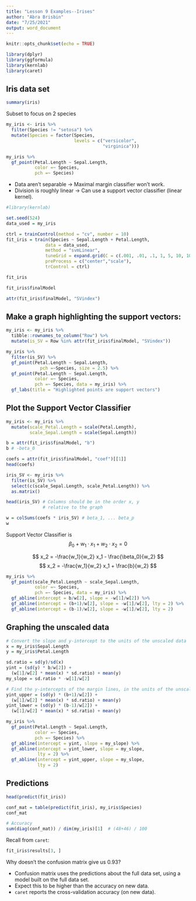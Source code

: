```yaml
---
title: "Lesson 9 Examples--Irises"
author: "Abra Brisbin"
date: "7/25/2021"
output: word_document
---
```


```r
knitr::opts_chunk$set(echo = TRUE)
```

```r
library(dplyr)
library(ggformula)
library(kernlab)
library(caret)
```

## Iris data set
```r
summary(iris)
```


Subset to focus on 2 species
```r
my_iris <- iris %>%
  filter(Species != "setosa") %>%
  mutate(Species = factor(Species, 
                          levels = c("versicolor",
                                     "virginica")))
```








```r
my_iris %>%
  gf_point(Petal.Length ~ Sepal.Length, 
           color =~ Species,
           pch =~ Species)
```


- Data aren't separable -> Maximal margin classifier won't work.
- Division is roughly linear -> Can use a support vector classifier (linear kernel).

```r
#library(kernlab)

set.seed(524)
data_used = my_iris

ctrl = trainControl(method = "cv", number = 10)
fit_iris = train(Species ~ Sepal.Length + Petal.Length,
               data = data_used,
               method = "svmLinear",
               tuneGrid = expand.grid(C = c(.001, .01, .1, 1, 5, 10, 100)), # Costs to compare.  Decimals are OK.
               preProcess = c("center","scale"),
               trControl = ctrl)

fit_iris
```


```r
fit_iris$finalModel
```






```r
attr(fit_iris$finalModel, "SVindex")
```







## Make a graph highlighting the support vectors:
```r
my_iris <- my_iris %>%
  tibble::rownames_to_column("Row") %>%
  mutate(is_SV = Row %in% attr(fit_iris$finalModel, "SVindex"))
```








```r
my_iris %>%
  filter(is_SV) %>%
  gf_point(Petal.Length ~ Sepal.Length,
             pch =~Species, size = 2.5) %>%
  gf_point(Petal.Length ~ Sepal.Length, 
           color =~ Species,
           pch =~ Species, data = my_iris) %>%
  gf_labs(title = "Highlighted points are support vectors")

```



## Plot the Support Vector Classifier
```r
my_iris <- my_iris %>%
  mutate(scale_Petal.Length = scale(Petal.Length),
         scale_Sepal.Length = scale(Sepal.Length))
```




```r
b = attr(fit_iris$finalModel, "b")
b # -beta_0
```



```r
coefs = attr(fit_iris$finalModel, "coef")[[1]]
head(coefs)
```




```r
iris_SV <- my_iris %>%
  filter(is_SV) %>%
  select(c(scale_Sepal.Length, scale_Petal.Length)) %>%
  as.matrix()

head(iris_SV) # Columns should be in the order x, y
              # relative to the graph
```






```r
w = colSums(coefs * iris_SV) # beta_1, ... beta_p
w
```









Support Vector Classifier is
$$ \beta_0 + w_1\cdot x_1 + w_2\cdot x_2 = 0 $$

$$ x_2 = -\frac{w_1}{w_2} x_1 - \frac{\beta_0}{w_2} $$
$$ x_2 = -\frac{w_1}{w_2} x_1 + \frac{b}{w_2} $$
```r
my_iris %>%
  gf_point(scale_Petal.Length ~ scale_Sepal.Length, 
           color =~ Species,
           pch =~ Species, data = my_iris) %>%
  gf_abline(intercept = b/w[2], slope = -w[1]/w[2]) %>%
  gf_abline(intercept = (b+1)/w[2], slope = -w[1]/w[2], lty = 2) %>%
  gf_abline(intercept = (b-1)/w[2], slope = -w[1]/w[2], lty = 2)
```





## Graphing the unscaled data
```r
# Convert the slope and y-intercept to the units of the unscaled data
x = my_iris$Sepal.Length
y = my_iris$Petal.Length

sd.ratio = sd(y)/sd(x)
yint = (sd(y) * b/w[2]) + 
  (w[1]/w[2] * mean(x) * sd.ratio) + mean(y)
my_slope = sd.ratio * -w[1]/w[2]

# Find the y-intercepts of the margin lines, in the units of the unscaled data
yint_upper = (sd(y) * (b+1)/w[2]) + 
  (w[1]/w[2] * mean(x) * sd.ratio) + mean(y)
yint_lower = (sd(y) * (b-1)/w[2]) + 
  (w[1]/w[2] * mean(x) * sd.ratio) + mean(y)
```



```r
my_iris %>%
  gf_point(Petal.Length ~ Sepal.Length, 
           color =~ Species,
           pch =~ Species) %>%
  gf_abline(intercept = yint, slope = my_slope) %>%
  gf_abline(intercept = yint_lower, slope = my_slope, 
            lty = 2) %>%
  gf_abline(intercept = yint_upper, slope = my_slope, 
            lty = 2)
```






## Predictions
```r
head(predict(fit_iris))
```









```r
conf_mat = table(predict(fit_iris), my_iris$Species)
conf_mat
```




```r
# Accuracy
sum(diag(conf_mat)) / dim(my_iris)[1]  # (48+46) / 100
```



Recall from `caret`:
```r
fit_iris$results[3, ]
```


Why doesn't the confusion matrix give us 0.93?






- Confusion matrix uses the predictions about the full data set, using a model built on the full data set.
- Expect this to be higher than the accuracy on new data.
- `caret` reports the cross-validation accuracy (on new data).


